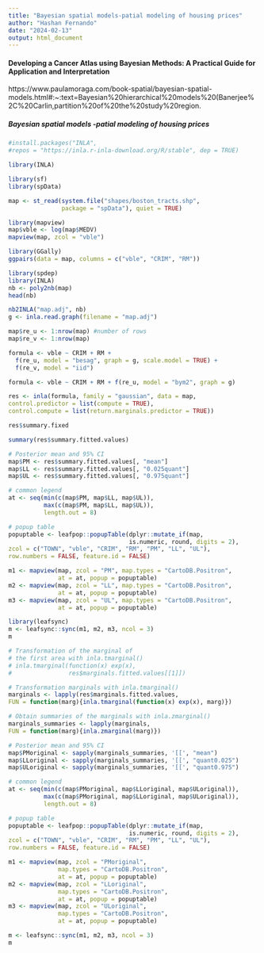 ```yaml
---
title: "Bayesian spatial models-patial modeling of housing prices"
author: "Hashan Fernando"
date: "2024-02-13"
output: html_document
---
```



#### Developing a Cancer Atlas using Bayesian Methods: A Practical Guide for Application and Interpretation

https://www.paulamoraga.com/book-spatial/bayesian-spatial-models.html#:~:text=Bayesian%20hierarchical%20models%20(Banerjee%2C%20Carlin,partition%20of%20the%20study%20region.

##### Bayesian spatial models -patial modeling of housing prices

```r
#install.packages("INLA",
#repos = "https://inla.r-inla-download.org/R/stable", dep = TRUE)
```
```r
library(INLA)
```

```r
library(sf)
library(spData)
```

```r
map <- st_read(system.file("shapes/boston_tracts.shp",
               package = "spData"), quiet = TRUE)
```

```r
library(mapview)
map$vble <- log(map$MEDV)
mapview(map, zcol = "vble")
```



```r
library(GGally)
ggpairs(data = map, columns = c("vble", "CRIM", "RM"))
```

```r
library(spdep)
library(INLA)
nb <- poly2nb(map)
head(nb)
```

```r
nb2INLA("map.adj", nb)
g <- inla.read.graph(filename = "map.adj")
```

```r
map$re_u <- 1:nrow(map) #number of rows
map$re_v <- 1:nrow(map)
```

```r
formula <- vble ~ CRIM + RM +
  f(re_u, model = "besag", graph = g, scale.model = TRUE) +
  f(re_v, model = "iid")
```

```r
formula <- vble ~ CRIM + RM + f(re_u, model = "bym2", graph = g)
```


```r
res <- inla(formula, family = "gaussian", data = map,
control.predictor = list(compute = TRUE),
control.compute = list(return.marginals.predictor = TRUE))
```
```r
res$summary.fixed
```

```r
summary(res$summary.fitted.values)
```


```r
# Posterior mean and 95% CI
map$PM <- res$summary.fitted.values[, "mean"]
map$LL <- res$summary.fitted.values[, "0.025quant"]
map$UL <- res$summary.fitted.values[, "0.975quant"]
```


```r
# common legend
at <- seq(min(c(map$PM, map$LL, map$UL)),
          max(c(map$PM, map$LL, map$UL)),
          length.out = 8)

# popup table
popuptable <- leafpop::popupTable(dplyr::mutate_if(map,
                                  is.numeric, round, digits = 2),
zcol = c("TOWN", "vble", "CRIM", "RM", "PM", "LL", "UL"),
row.numbers = FALSE, feature.id = FALSE)

m1 <- mapview(map, zcol = "PM", map.types = "CartoDB.Positron",
              at = at, popup = popuptable)
m2 <- mapview(map, zcol = "LL", map.types = "CartoDB.Positron",
              at = at, popup = popuptable)
m3 <- mapview(map, zcol = "UL", map.types = "CartoDB.Positron",
              at = at, popup = popuptable)
```


```r
library(leafsync)
m <- leafsync::sync(m1, m2, m3, ncol = 3)
m
```


```r
# Transformation of the marginal of
# the first area with inla.tmarginal()
# inla.tmarginal(function(x) exp(x),
#                res$marginals.fitted.values[[1]])

# Transformation marginals with inla.tmarginal()
marginals <- lapply(res$marginals.fitted.values,
FUN = function(marg){inla.tmarginal(function(x) exp(x), marg)})

# Obtain summaries of the marginals with inla.zmarginal()
marginals_summaries <- lapply(marginals,
FUN = function(marg){inla.zmarginal(marg)})

# Posterior mean and 95% CI
map$PMoriginal <- sapply(marginals_summaries, '[[', "mean") 
map$LLoriginal <- sapply(marginals_summaries, '[[', "quant0.025")
map$ULoriginal <- sapply(marginals_summaries, '[[', "quant0.975")
```


```r
# common legend
at <- seq(min(c(map$PMoriginal, map$LLoriginal, map$ULoriginal)),
          max(c(map$PMoriginal, map$LLoriginal, map$ULoriginal)),
          length.out = 8)

# popup table
popuptable <- leafpop::popupTable(dplyr::mutate_if(map,
                                  is.numeric, round, digits = 2),
zcol = c("TOWN", "vble", "CRIM", "RM", "PM", "LL", "UL"),
row.numbers = FALSE, feature.id = FALSE)

m1 <- mapview(map, zcol = "PMoriginal",
              map.types = "CartoDB.Positron",
              at = at, popup = popuptable)
m2 <- mapview(map, zcol = "LLoriginal",
              map.types = "CartoDB.Positron",
              at = at, popup = popuptable)
m3 <- mapview(map, zcol = "ULoriginal",
              map.types = "CartoDB.Positron",
              at = at, popup = popuptable)
```


```r
m <- leafsync::sync(m1, m2, m3, ncol = 3)
m
```



